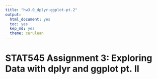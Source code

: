 ```yaml
---
title: "hw3.0_dplyr-ggplot-pt.2"
output:
  html_document: yes
  toc: yes
  kep_md: yes
  theme: cerulean
---
```


# STAT545 Assignment 3: Exploring Data with dplyr and ggplot pt. II

